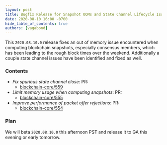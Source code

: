 ```yaml
---
layout: post
title: Bugfix Release for Snapshot OOMs and State Channel Lifecycle Issues
date: 2020-08-10 16:00 -0700
hide_table_of_contents: true
authors: [vagabond]
---
```


This `2020.08.10.0` release fixes an out of memory issue encountered when computing blockchain
snapshots, especially consensus members, which has been leading to the rough block times over the
weekend. Additionally a couple state channel issues have been identified and fixed as well.

<!--truncate-->

### Contents

- _Fix spurious state channel close_: PR:
  - [blockchain-core/559](https://github.com/helium/blockchain-core/pull/559)
- _Limit memory usage when computing snapshots_: PR:
  - [blockchain-core/555](https://github.com/helium/blockchain-core/pull/555)
- _Improve performance of packet offer rejections_: PR:
  - [blockchain-core/554](https://github.com/helium/blockchain-core/pull/554)

### Plan

We will beta `2020.08.10.0` this afternoon PST and release it to GA this evening or early tomorrow.
